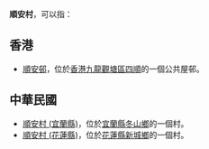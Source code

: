 '''順安村'''，可以指：

==香港==
* [[順安邨|順安邨]]，位於[[香港|香港]][[九龍|九龍]][[觀塘區|觀塘區]][[四順|四順]]的一個公共屋邨。

==中華民國==
* [[順安村_(宜蘭縣)|順安村 (宜蘭縣)]]，位於[[宜蘭縣|宜蘭縣]][[冬山鄉|冬山鄉]]的一個村。
* [[順安村_(花蓮縣)|順安村 (花蓮縣)]]，位於[[花蓮縣|花蓮縣]][[新城鄉_(臺灣)|新城鄉]]的一個村。

{{消歧義|cat=三字地名消歧義}}